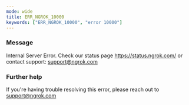 ```yaml
---
mode: wide
title: ERR_NGROK_10000
keywords: ["ERR_NGROK_10000", "error 10000"]
---
```


### Message

Internal Server Error. Check our status page https://status.ngrok.com/ or contact support: support@ngrok.com

### Further help

If you're having trouble resolving this error, please reach out to [support@ngrok.com](mailto:support@ngrok.com?subject=Help%20with%20ERR_NGROK_10000)
